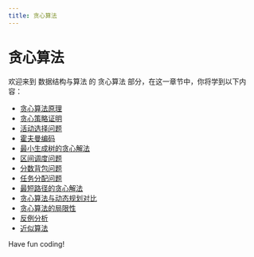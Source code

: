 ```yaml
---
title: 贪心算法
---
```


# 贪心算法

欢迎来到 数据结构与算法 的 贪心算法 部分，在这一章节中，你将学到以下内容：

- [贪心算法原理](./0-greedy-algorithm-principle.mdx)
- [贪心策略证明](./1-proof-of-greedy-tactics.mdx)
- [活动选择问题](./2-activity-selection-questions.mdx)
- [霍夫曼编码](./3-huffman-coding.mdx)
- [最小生成树的贪心解法](./4-greedy-solution-to-minimum-spanning-tree.mdx)
- [区间调度问题](./6-interval-scheduling-problem.mdx)
- [分数背包问题](./7-score-backpack-issue.mdx)
- [任务分配问题](./8-task-assignment-questions.mdx)
- [最短路径的贪心解法](./9-the-greedy-solution-to-the-shortest-path.mdx)
- [贪心算法与动态规划对比](./10-greedy-algorithms-vs-dynamic-planning.mdx)
- [贪心算法的局限性](./11-limitations-of-the-greedy-algorithm.mdx)
- [反例分析](./12-counter-case-analysis.mdx)
- [近似算法](./13-approximation-algorithm.mdx)

Have fun coding!